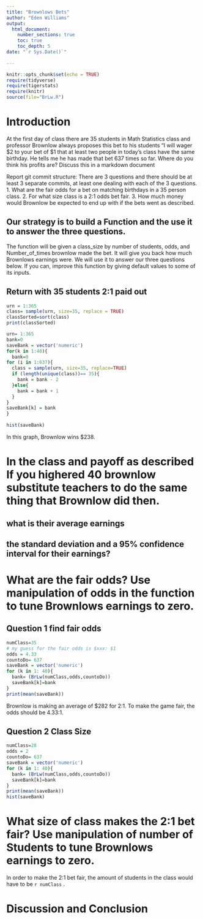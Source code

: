 ```yaml
---
title: "Brownlows Bets"
author: "Eden Williams"
output: 
  html_document:
    number_sections: true
    toc: true
    toc_depth: 5
date: "`r Sys.Date()`"    
    
---
```

```r
knitr::opts_chunk$set(echo = TRUE)
require(tidyverse)
require(tigerstats)
require(knitr)
source(file="BrLw.R")
```


<!-- We recommend you use git branches -- create a separate branch for each major section i.e. Introduction, Methods, Results, Inferential Results, and Discussion and Conclusions - leave the YAML block untouched until the final merge where you put in your own name !-->

# Introduction

<!--In this section you explain what you are trying to show.  Where did the data come from?  What is the research or other question you are trying to answer?!-->

 At the first day of class there are 35 students in Math Statistics class and professor Brownlow always proposes this bet to his students "I will wager $2 to your bet of $1 that at least two people in today's class have  the same birthday.  He tells me he has made that bet 637 times so far. Where do you think his profits are? Discuss this in a markdown document
 
Report git commit structure:
There are 3 questions and there should be at least 3 separate commits, at least one dealing with each of the 3 questions.
1. What are the fair odds for a bet on matching birthdays in a 35 person class.
2. For what size class is a 2:1 odds bet fair.
3. How much money would Brownlow be expected to end up with if the bets went as described.

## Our strategy is to build a Function and the use it to answer the three questions. 

The function will be given a class_size by number of students, odds, and Number_of_times brownlow made the bet.  It will give you back how much Brownlows earnings were. We will use it to answer our three questions below. If you can, improve this function by giving default values to some of its inputs. 

## Return with 35 students 2:1 paid out 

```r
urn = 1:365
class= sample(urn, size=35, replace = TRUE)
classSorted=sort(class)
print(classSorted)
```

```r
urn= 1:365
bank=0
saveBank = vector('numeric')
for(k in 1:40){
  bank=0
for (i in 1:637){
  class = sample(urn, size=35, replace=TRUE)
  if (length(unique(class))== 35){
    bank = bank - 2
  }else{
    bank = bank + 1
  }
}
saveBank[k] = bank
}
  
hist(saveBank)
```

In this graph, Brownlow wins $238.

# In the class and payoff as described  If you highered 40 brownlow substitute teachers to do the same thing that Brownlow did then.
## what is their average earnings
## the standard deviation and a 95% confidence interval for their earnings?
  
<!--Explain and display your method of coming up with a 95% confidence interval of  professor Brownlows winnings (or losings)-->

# What are the fair odds? Use manipulation of odds in the function to tune Brownlows earnings to zero. 



## Question 1 find fair odds 

```r
numClass=35
# my guess for the fair odds is $xxx: $1
odds = 4.33
countoDo= 637
saveBank = vector('numeric')
for (k in 1: 40){
  bank= (BrLw(numClass,odds,countoDo))
  saveBank[k]=bank
}
print(mean(saveBank))
```

Brownlow is making an average of $282 for 2:1. To make the game fair, the odds should be 4.33:1. 



## Question 2 Class Size 

```r
numClass=28
odds = 2
countoDo= 637
saveBank = vector('numeric')
for (k in 1: 40){
  bank= (BrLw(numClass,odds,countoDo))
  saveBank[k]=bank
}
print(mean(saveBank))
hist(saveBank)
```


<!--Decide on your methods:  In this section explain the approach you will take to attack the issue --- how will you decide on a likely estimate of professor Brownlow's earnings or losses after 637 bets. Also explain how you construct a 95% confidence interval about your estimate of his winnings !-->


# What size of class makes the 2:1 bet fair?  Use manipulation of number of Students to tune Brownlows earnings to zero.


In order to make the 2:1 bet fair, the amount of students in the class would have to be `r numClass` .



# Discussion and Conclusion

<!--Discussion and conclusion here.  If professor Brownlow is consistantly making or losing money how could he change his payout so that his profits center on zero?  Also discuss what size his class should be in order to have his current scheme balance at zero profit.!-->





